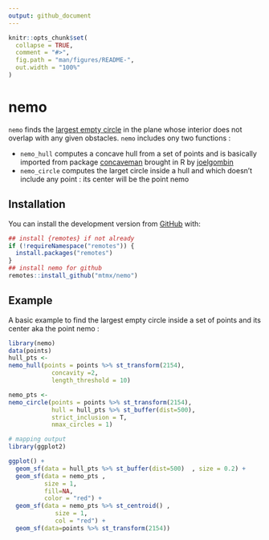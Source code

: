 ```yaml
---
output: github_document
---
```


<!-- README.md is generated from README.Rmd. Please edit that file -->

```r
knitr::opts_chunk$set(
  collapse = TRUE,
  comment = "#>",
  fig.path = "man/figures/README-",
  out.width = "100%"
)
```
# nemo

`nemo` finds the [largest empty circle](https://www.cs.swarthmore.edu/~adanner/cs97/s08/papers/schuster.pdf) in the plane whose interior does not overlap with any given obstacles.
`nemo` includes ony two functions : 

- `nemo_hull` computes a concave hull from a set of points and is basically imported from package [concaveman](https://github.com/mapbox/concaveman) brought in R by [joelgombin](https://github.com/joelgombin/concaveman)
- `nemo_circle` computes the larget circle  inside a hull and which doesn't include any point : its center will be the point nemo

## Installation

You can install the development version from [GitHub](https://github.com/mtmx/nemo) with:

``` r
## install {remotes} if not already
if (!requireNamespace("remotes")) {
  install.packages("remotes")
}
## install nemo for github
remotes::install_github("mtmx/nemo")
```
 

## Example

A basic example to find the largest empty circle inside a set of points and its center aka the point nemo :

```r
library(nemo)
data(points)
hull_pts <-
nemo_hull(points = points %>% st_transform(2154),
            concavity =2,
            length_threshold = 10)

nemo_pts <-
nemo_circle(points = points %>% st_transform(2154),
            hull = hull_pts %>% st_buffer(dist=500),
            strict_inclusion = T,
            nmax_circles = 1)

# mapping output
library(ggplot2)

ggplot() +
  geom_sf(data = hull_pts %>% st_buffer(dist=500)  , size = 0.2) +
  geom_sf(data = nemo_pts ,
          size = 1,
          fill=NA,
          color = "red") +
  geom_sf(data = nemo_pts %>% st_centroid() ,
             size = 1,
             col = "red") +
  geom_sf(data=points %>% st_transform(2154))


```
